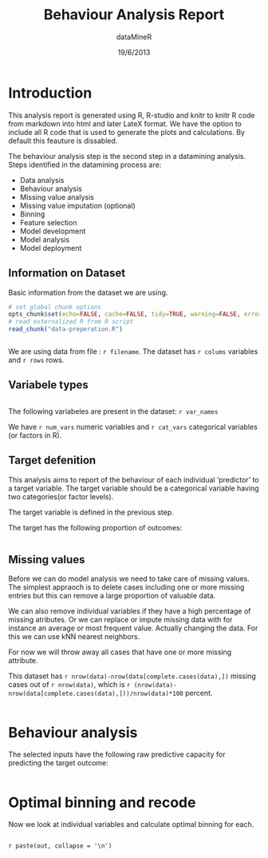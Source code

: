 % Behaviour Analysis Report
% dataMineR
% 19/6/2013


Introduction
============

This analysis report is generated using R, R-studio and knitr to knitr R code from markdown into html and later LateX format. We have the option to include all R code that is used to generate the plots and calculations. By default this feauture is dissabled.

The behaviour analysis step is the second step in a datamining analysis.
Steps identified in the datamining process are: 

* Data analysis 
* Behaviour analysis 
* Missing value analysis 
* Missing value imputation (optional) 
* Binning 
* Feature selection 
* Model development 
* Model analysis 
* Model deployment

Information on Dataset 
------------------------------------
Basic information from the dataset we are using.

```r
# set global chunk options 
opts_chunk$set(echo=FALSE, cache=FALSE, tidy=TRUE, warning=FALSE, error=TRUE)
# read externalized R from R script
read_chunk("data-preperation.R")
```


```r

```
We are using data from file : `r filename`. The dataset has `r colums` variables and `r rows` rows.

Variabele types
-----------------------------

```r

```

The following variabeles are present in the dataset:
`r var_names` 

We have `r num_vars` numeric variables and `r cat_vars` categorical variables (or factors in R).

Target defenition
-----------------------------

This analysis aims to report of the behaviour of each individual 'predictor' to a target variable. The target variable should be a categorical variable having two categories(or factor levels).  

The target variable is defined in the previous step.

The target has the following proportion of outcomes:

```r

```


Missing values
-------------------------

Before we can do model analysis we need to take care of missing values. The simplest appraoch is to delete cases including one or more missing entries but this can remove a large proportion of valuable data.

We can also remove individual variables if they have a high percentage of missing atributes.
Or we can replace or impute missing data with for instance an average or most frequent value. Actually changing the data. For this we can use kNN nearest neighbors. 

For now we will throw away all cases that have one or more missing attribute.

This dataset has `r nrow(data)-nrow(data[complete.cases(data),])` missing cases out of `r nrow(data)`, which is `r (nrow(data)-nrow(data[complete.cases(data),]))/nrow(data)*100` percent.

```r

```


Behaviour analysis
==================

The selected inputs have the following raw predictive capacity for predicting the target outcome:

```r

```

Optimal binning and recode
==========================
Now we look at individual variables and calculate optimal binning for each.
```r

```

`r paste(out, collapse = '\n')`

